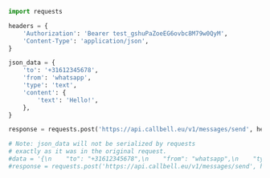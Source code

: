 ```python
import requests

headers = {
    'Authorization': 'Bearer test_gshuPaZoeEG6ovbc8M79w0QyM',
    'Content-Type': 'application/json',
}

json_data = {
    'to': '+31612345678',
    'from': 'whatsapp',
    'type': 'text',
    'content': {
        'text': 'Hello!',
    },
}

response = requests.post('https://api.callbell.eu/v1/messages/send', headers=headers, json=json_data)

# Note: json_data will not be serialized by requests
# exactly as it was in the original request.
#data = '{\n    "to": "+31612345678",\n    "from": "whatsapp",\n    "type": "text",\n    "content": {\n      "text": "Hello!"\n    }\n  }'
#response = requests.post('https://api.callbell.eu/v1/messages/send', headers=headers, data=data)

```